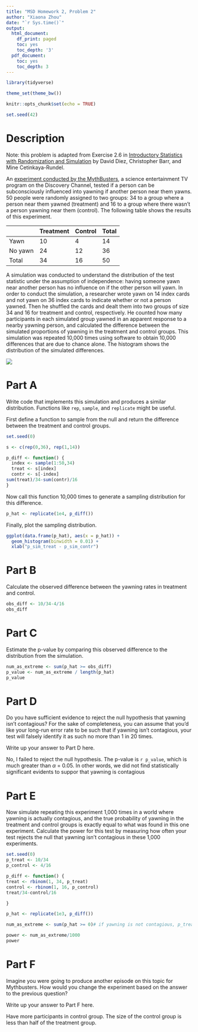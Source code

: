 ```yaml
---
title: "MSD Homework 2, Problem 2"
author: "Xiaona Zhou"
date: "`r Sys.time()`"
output:
  html_document:
    df_print: paged
    toc: yes
    toc_depth: '3'
  pdf_document:
    toc: yes
    toc_depth: 3
---
```


```r
library(tidyverse)

theme_set(theme_bw())

knitr::opts_chunk$set(echo = TRUE)

set.seed(42)
```

# Description

Note: this problem is adapted from Exercise 2.6 in [Introductory Statistics with Randomization and Simulation](https://www.openintro.org/stat/textbook.php?stat_book=isrs) by David Diez, Christopher Barr, and Mine Cetinkaya-Rundel.

An [experiment conducted by the MythBusters](http://www.discovery.com/tv-shows/mythbusters/mythbusters-database/yawning-contagious/), a science entertainment TV program on the Discovery Channel, tested if a person can be subconsciously influenced into yawning if another person near them yawns. 50 people were randomly assigned to two groups: 34 to a group where a person near them yawned (treatment) and 16 to a group where there wasn’t a person yawning near them (control). The following table shows the results of this experiment.

| &nbsp; | Treatment | Control | Total |
| ------ | --------- | ------- | ----- |
| Yawn   | 10        | 4       | 14    |
| No yawn| 24        | 12      | 36    |
| Total  | 34        | 16      | 50    |


A simulation was conducted to understand the distribution of the test statistic under the assumption of independence: having someone yawn near another person has no influence on if the other person will yawn. In order to conduct the simulation, a researcher wrote yawn on 14 index cards and not yawn on 36 index cards to indicate whether or not a person yawned. Then he shuffled the cards and dealt them into two groups of size 34 and 16 for treatment and control, respectively. He counted how many participants in each simulated group yawned in an apparent response to a nearby yawning person, and calculated the difference between the simulated proportions of yawning in the treatment and control groups. This simulation was repeated 10,000 times using software to obtain 10,000 differences that are due to chance alone. The histogram shows the distribution of the simulated differences.

![](mythbusters_simulated_null.png)

# Part A

Write code that implements this simulation and produces a similar distribution. Functions like `rep`, `sample`, and `replicate` might be useful.

First define a function to sample from the null and return the difference between the treatment and control groups.

```r
set.seed(0)

s <- c(rep(0,36), rep(1,14))

p_diff <- function() {
  index <- sample(1:50,34)
  treat <- s[index]
  contr <- s[-index]
sum(treat)/34-sum(contr)/16
}

```

Now call this function 10,000 times to generate a sampling distribution for this difference.

```r
p_hat <- replicate(1e4, p_diff())
```

Finally, plot the sampling distribution.

```r
ggplot(data.frame(p_hat), aes(x = p_hat)) +
  geom_histogram(binwidth = 0.01) +
  xlab("p_sim_treat - p_sim_contr")
```


# Part B

Calculate the observed difference between the yawning rates in treatment and control.

```r
obs_diff <- 10/34-4/16
obs_diff
```

# Part C

Estimate the p-value by comparing this observed difference to the distribution from the simulation.

```r
num_as_extreme <- sum(p_hat >= obs_diff)
p_value <- num_as_extreme / length(p_hat)
p_value
```

# Part D

Do you have sufficient evidence to reject the null hypothesis that yawning isn't contagious? For the sake of completeness, you can assume that you'd like your long-run error rate to be such that if yawning isn't contagious, your test will falsely identify it as such no more than 1 in 20 times.

Write up your answer to Part D here.

No, I failed to reject the null hypothesis. The p-value is `r p_value`, which is much greater than $\alpha$ = 0.05. In other words, we did not find statistically significant evidents to suppor that yawning is contagious

# Part E

Now simulate repeating this experiment 1,000 times in a world where yawning is actually contagious, and the true probability of yawning in the treatment and control groups is exactly equal to what was found in this one experiment. Calculate the power for this test by measuring how often your test rejects the null that yawning isn't contagious in these 1,000 experiments.

```r
set.seed(0)
p_treat <- 10/34
p_control <- 4/16

p_diff <- function() {
treat <- rbinom(1, 34, p_treat)
control <- rbinom(1, 16, p_control)
treat/34-control/16

}

p_hat <- replicate(1e3, p_diff())

num_as_extreme <- sum(p_hat >= 0)# if yawning is not contagious, p_treat - p_control =0

power <- num_as_extreme/1000
power
```

# Part F

Imagine you were going to produce another episode on this topic for Mythbusters. How would you change the experiment based on the answer to the previous question?

Write up your answer to Part F here.

Have more participants in control group. The size of the control group is less than half of the treatment group. 